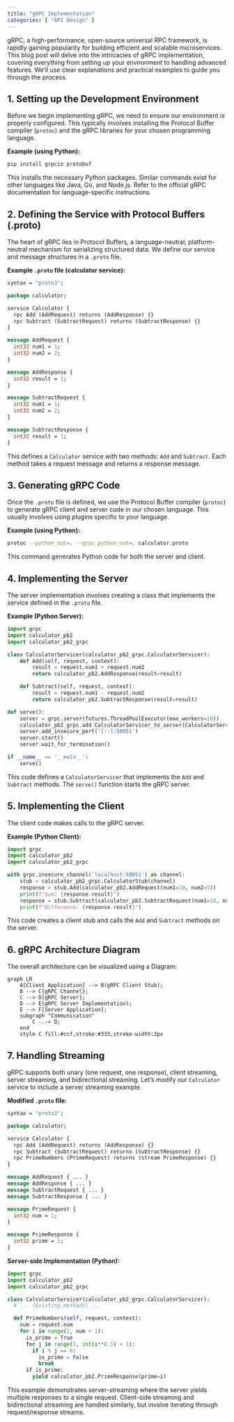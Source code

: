 ```yaml
---
title: "gRPC Implementation"
categories: [ "API Design" ]
---
```


gRPC, a high-performance, open-source universal RPC framework, is rapidly gaining popularity for building efficient and scalable microservices. This blog post will delve into the intricacies of gRPC implementation, covering everything from setting up your environment to handling advanced features. We'll use clear explanations and practical examples to guide you through the process.

## 1. Setting up the Development Environment

Before we begin implementing gRPC, we need to ensure our environment is properly configured. This typically involves installing the Protocol Buffer compiler (`protoc`) and the gRPC libraries for your chosen programming language.

**Example (using Python):**

``` bash
pip install grpcio protobuf
```

This installs the necessary Python packages. Similar commands exist for other languages like Java, Go, and Node.js. Refer to the official gRPC documentation for language-specific instructions.

## 2. Defining the Service with Protocol Buffers (.proto)

The heart of gRPC lies in Protocol Buffers, a language-neutral, platform-neutral mechanism for serializing structured data. We define our service and message structures in a `.proto` file.

**Example `.proto` file (calculator service):**

``` protobuf
syntax = "proto3";

package calculator;

service Calculator {
  rpc Add (AddRequest) returns (AddResponse) {}
  rpc Subtract (SubtractRequest) returns (SubtractResponse) {}
}

message AddRequest {
  int32 num1 = 1;
  int32 num2 = 2;
}

message AddResponse {
  int32 result = 1;
}

message SubtractRequest {
  int32 num1 = 1;
  int32 num2 = 2;
}

message SubtractResponse {
  int32 result = 1;
}
```

This defines a `Calculator` service with two methods: `Add` and `Subtract`. Each method takes a request message and returns a response message.

## 3. Generating gRPC Code

Once the `.proto` file is defined, we use the Protocol Buffer compiler (`protoc`) to generate gRPC client and server code in our chosen language. This usually involves using plugins specific to your language.

**Example (using Python):**

``` bash
protoc --python_out=. --grpc_python_out=. calculator.proto
```

This command generates Python code for both the server and client.

## 4. Implementing the Server

The server implementation involves creating a class that implements the service defined in the `.proto` file.

**Example (Python Server):**

``` python
import grpc
import calculator_pb2
import calculator_pb2_grpc

class CalculatorServicer(calculator_pb2_grpc.CalculatorServicer):
    def Add(self, request, context):
        result = request.num1 + request.num2
        return calculator_pb2.AddResponse(result=result)

    def Subtract(self, request, context):
        result = request.num1 - request.num2
        return calculator_pb2.SubtractResponse(result=result)

def serve():
    server = grpc.server(futures.ThreadPoolExecutor(max_workers=10))
    calculator_pb2_grpc.add_CalculatorServicer_to_server(CalculatorServicer(), server)
    server.add_insecure_port('[::]:50051')
    server.start()
    server.wait_for_termination()

if __name__ == '__main__':
    serve()
```

This code defines a `CalculatorServicer` that implements the `Add` and `Subtract` methods. The `serve()` function starts the gRPC server.

## 5. Implementing the Client

The client code makes calls to the gRPC server.

**Example (Python Client):**

``` python
import grpc
import calculator_pb2
import calculator_pb2_grpc

with grpc.insecure_channel('localhost:50051') as channel:
    stub = calculator_pb2_grpc.CalculatorStub(channel)
    response = stub.Add(calculator_pb2.AddRequest(num1=10, num2=5))
    print(f"Sum: {response.result}")
    response = stub.Subtract(calculator_pb2.SubtractRequest(num1=10, num2=5))
    print(f"Difference: {response.result}")
```

This code creates a client stub and calls the `Add` and `Subtract` methods on the server.

## 6. gRPC Architecture Diagram

The overall architecture can be visualized using a Diagram:

```mermaid
graph LR
    A[Client Application] --> B(gRPC Client Stub);
    B --> C{gRPC Channel};
    C --> D[gRPC Server];
    D --> E(gRPC Server Implementation);
    E --> F[Server Application];
    subgraph "Communication"
        C -.-> D;
    end
    style C fill:#ccf,stroke:#333,stroke-width:2px
```

## 7. Handling Streaming

gRPC supports both unary (one request, one response), client streaming, server streaming, and bidirectional streaming. Let's modify our `Calculator` service to include a server streaming example.

**Modified `.proto` file:**

``` protobuf
syntax = "proto3";

package calculator;

service Calculator {
  rpc Add (AddRequest) returns (AddResponse) {}
  rpc Subtract (SubtractRequest) returns (SubtractResponse) {}
  rpc PrimeNumbers (PrimeRequest) returns (stream PrimeResponse) {}
}

message AddRequest { ... }
message AddResponse { ... }
message SubtractRequest { ... }
message SubtractResponse { ... }

message PrimeRequest {
  int32 num = 1;
}

message PrimeResponse {
  int32 prime = 1;
}
```

**Server-side Implementation (Python):**

``` python
import grpc
import calculator_pb2
import calculator_pb2_grpc

class CalculatorServicer(calculator_pb2_grpc.CalculatorServicer):
  # ... (Existing methods) ...

  def PrimeNumbers(self, request, context):
    num = request.num
    for i in range(2, num + 1):
      is_prime = True
      for j in range(2, int(i**0.5) + 1):
        if i % j == 0:
          is_prime = False
          break
      if is_prime:
        yield calculator_pb2.PrimeResponse(prime=i)
```

This example demonstrates server-streaming where the server yields multiple responses to a single request. Client-side streaming and bidirectional streaming are handled similarly, but involve iterating through request/response streams.